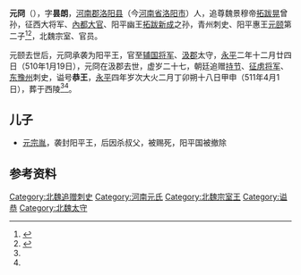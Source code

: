 '''元冏'''（{{bd|484年|| 510年|1月19日  |}}），字'''昙朗'''，[[河南郡|河南郡]][[洛阳县|洛阳县]]（今[[河南省|河南省]][[洛阳市|洛阳市]]）人，追尊魏景穆帝[[拓跋晃|拓跋晃]]曾孙，征西大将军、[[內都大官|內都大官]]、阳平幽王[[拓跋新成|拓跋新成]]之孙，青州刺史、阳平惠王[[元颐|元颐]]第二子<ref name=autogenerated1>{{Citation| | author=周铮| year=2014年| title=《元冏墓志析》| periodical=《华夏考古》| volume=| issue=2000年01期| pages=73-74| url=http://www.cnki.com.cn/Article/CJFDTOTAL-HXKG200001006.htm| doi=| oclc=| accessdate=2015-05-03| archive-date=2019-07-31| archive-url=https://web.archive.org/web/20190731191330/http://www.cnki.com.cn/Article/CJFDTOTAL-HXKG200001006.htm| dead-url=no}}</ref><ref name=autogenerated2>{{Cite book | author = 罗新，叶炜著 | title = 《新出魏晋南北朝墓志疏证 (修订版)》 | location = 北京市 | publisher = 中华书局  | date =2016.5| pages =67-69 |ISBN =978-7-101-11639-7| accessdate = 2021-07-07 | url = | language= zh-cn| quote = }}</ref>，北魏宗室、官员。

元颐去世后，元冏承袭为阳平王，官至[[辅国将军|辅国将军]]、[[汲郡|汲郡]]太守，[[永平_(北魏)|永平]]二年十二月廿四日（510年1月19日），元冏在汲郡去世，虚岁二十七，朝廷追赠[[持节|持节]]、[[征虏将军|征虏将军]]、[[东豫州|东豫州]]刺史，谥号'''恭王'''，[[永平_(北魏)|永平]]四年岁次大火二月丁卯朔十八日甲申（511年4月1日），葬于西陵<ref name=autogenerated1 /><ref name=autogenerated2 />。

==儿子==
*[[元宗胤|元宗胤]]，袭封阳平王，后因杀叔父，被赐死，阳平国被撤除

==参考资料==
{{reflist}}

[[Category:北魏追赠刺史|Category:北魏追赠刺史]]
[[Category:河南元氏|Category:河南元氏]]
[[Category:北魏宗室王|Category:北魏宗室王]]
[[Category:谥恭|Category:谥恭]]
[[Category:北魏太守|Category:北魏太守]]